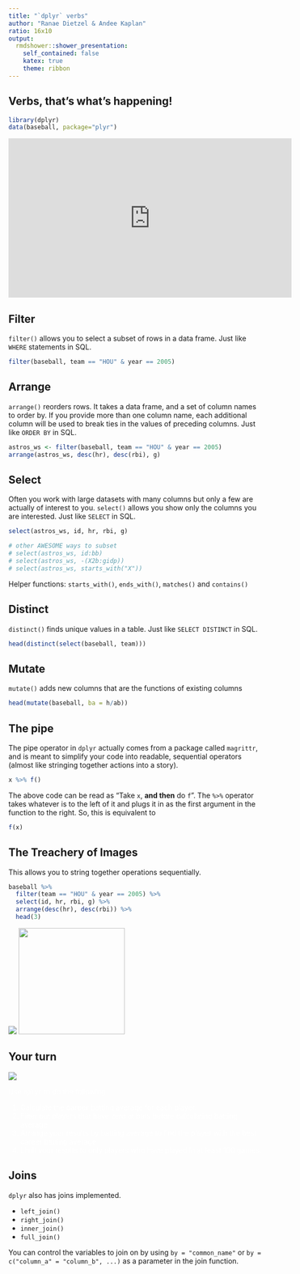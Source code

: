 ```yaml
---
title: "`dplyr` verbs"
author: "Ranae Dietzel & Andee Kaplan"
ratio: 16x10
output:
  rmdshower::shower_presentation:
    self_contained: false
    katex: true
    theme: ribbon
---
```


## Verbs, that's what's happening!

```r
library(dplyr)
data(baseball, package="plyr")
```

<iframe width="560" height="315" src="https://www.youtube.com/embed/US8mGU1MzYw" frameborder="0"></iframe>

## Filter

`filter()` allows you to select a subset of rows in a data frame. Just like `WHERE` statements in SQL.

```r
filter(baseball, team == "HOU" & year == 2005)
```

## Arrange
`arrange()` reorders rows. It takes a data frame, and a set of column names to order by. If you provide more than one column name, each additional column will be used to break ties in the values of preceding columns. Just like `ORDER BY` in SQL.

```r
astros_ws <- filter(baseball, team == "HOU" & year == 2005)
arrange(astros_ws, desc(hr), desc(rbi), g)
```

## Select
Often you work with large datasets with many columns but only a few are actually of interest to you. `select()` allows you show only the columns you are interested. Just like `SELECT` in SQL.

```r
select(astros_ws, id, hr, rbi, g)
```
```r
# other AWESOME ways to subset
# select(astros_ws, id:bb)
# select(astros_ws, -(X2b:gidp))
# select(astros_ws, starts_with("X"))
```

Helper functions: `starts_with()`, `ends_with()`, `matches()` and `contains()`

## Distinct

`distinct()` finds unique values in a table. Just like `SELECT DISTINCT` in SQL.

```r
head(distinct(select(baseball, team)))
```


## Mutate

`mutate()` adds new columns that are the functions of existing columns

```r
head(mutate(baseball, ba = h/ab))
```

## The pipe

The pipe operator in `dplyr` actually comes from a package called `magrittr`, and is meant to simplify your code into readable, sequential operators (almost like stringing together actions into a story).


```r
x %>% f()
```

The above code can be read as "Take `x`, **and then** do `f`". The `%>%` operator takes whatever is to the left of it and plugs it in as the first argument in the function to the right. So, this is equivalent to

```r
f(x)
```

## The Treachery of Images

This allows you to string together operations sequentially.


```r
baseball %>%
  filter(team == "HOU" & year == 2005) %>% 
  select(id, hr, rbi, g) %>%
  arrange(desc(hr), desc(rbi)) %>%
  head(3)
```

![](images/magrittr.png) <img src="images/MagrittePipe.jpg" height="210px"/>

## Your turn { .cover .white }

<!-- image source https://www.flickr.com/photos/ollemhebb/16691684354/in/photolist-rqZfeh-dB2HGy-j4rtWV-cswQCb-bnmKUX-rurYD7-5vmdw6-7iHPtj-bvggjZ-7nwAyK-oVZdhD-acwkds-dqAf8f-e4z5Jk-6PBenY-dSAYZ9-5vmcGR-e4z7be-cyGrpE-7WLPaw-5vmdnn-8ciEWU-5vmcDa-o2NbGq-dxpJTW-cyGt4d-dZy9Sm-dZssjK-oVZ3SB-5BtrCp-e4z5Mk-6bvjNs-8cfk5H-dzTiW2-7Yfj3T-9mraHV-5XmJTS-aDtnzj-ruXg4M-ecF3x2-aAU6Fg-bsQosb-Hgh9UM-kJti5g-ifdCE4-ceXXhf-7AdkFZ-aEDYpr-otaizi-sa1Phn -->
<img src="images/your_turn.jpg" class="cover height" />

<p style="color: white">
Use `dplyr` to do the following
</p>
<ol style="color: white">
<li>Calculate the <b>career</b> batting average for each player.</li>
<li>Filter out players that have zero at bats before calculating batting average</li>
<li>Arrange your results by batting average to find the player with the best career batting average</li>
<li>Limit your results to only players who have played in at least 100 games.</li>
</ol>

## Joins

`dplyr` also has joins implemented.

- `left_join()`
- `right_join()`
- `inner_join()`
- `full_join()`

You can control the variables to join on by using `by = "common_name"` or `by = c("column_a" = "column_b", ...)` as a parameter in the join function.